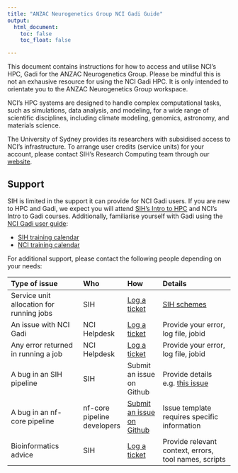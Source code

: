 ```yaml
---
title: "ANZAC Neurogenetics Group NCI Gadi Guide"
output:
  html_document:
    toc: false
    toc_float: false

---
```


This document contains instructions for how to access and utilise NCI's HPC, Gadi for the ANZAC Neurogenetics Group. Please be mindful this is not an exhausive resource for using the NCI Gadi HPC. It is only intended to orientate you to the ANZAC Neurogenetics Group workspace.  

NCI’s HPC systems are designed to handle complex computational tasks, such as simulations, data analysis, and modeling, for a wide range of scientific disciplines, including climate modeling, genomics, astronomy, and materials science. 

The University of Sydney provides its researchers with subsidised access to NCI’s infrastructure. To arrange user credits (service units) for your account, please contact SIH's Research Computing team through our [website](https://www.sydney.edu.au/research/facilities/sydney-informatics-hub/schemes.html).

## Support 

SIH is limited in the support it can provide for NCI Gadi users. If you are new to HPC and Gadi, we expect you will attend [SIH's Intro to HPC](https://sydney-informatics-hub.github.io/training.artemis/) and NCI's Intro to Gadi courses. Additionally, familiarise yourself with Gadi using the [NCI Gadi user guide](https://opus.nci.org.au/display/Help/Gadi+User+Guide):

* [SIH training calendar](https://www.sydney.edu.au/research/facilities/sydney-informatics-hub/workshops-and-training/training-calendar.html)
* [NCI training calendar](https://opus.nci.org.au/display/Help/NCI+Training+and+Educational+Events) 

For additional support, please contact the following people depending on your needs: 

| Type of issue | Who | How | Details |
|:---------|:----|:----|:---------|
| Service unit allocation for running jobs | SIH | [Log a ticket](https://www.sydney.edu.au/research/facilities/sydney-informatics-hub.html) | [SIH schemes](https://www.sydney.edu.au/research/facilities/sydney-informatics-hub/schemes.html) |
| An issue with NCI Gadi | NCI Helpdesk | [Log a ticket](https://nci.org.au/users/nci-helpdesk) | Provide your error, log file, jobid |
| Any error returned in running a job | NCI Helpdesk | [Log a ticket](https://nci.org.au/users/nci-helpdesk) | Provide your error, log file, jobid |
| A bug in an SIH pipeline | SIH | Submit an issue on Github | Provide details e.g. [this issue](https://github.com/Sydney-Informatics-Hub/Germline-StructuralV-nf/issues/65) |
| A bug in an nf-core pipeline | nf-core pipeline developers | [Submit an issue on Github](https://github.com/nf-core/rnaseq/issues) | Issue template requires specific information |
| Bioinformatics advice | SIH| [Log a ticket](https://www.sydney.edu.au/research/facilities/sydney-informatics-hub.html) | Provide relevant context, errors, tool names, scripts |